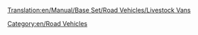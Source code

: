 [[Translation:en/Manual/Base Set/Road Vehicles/Livestock Vans]]

{{en/RoadVehicle|name     = Talbott Livestock Van
  |img      = Talbott_Livestock_Van.png
  |price    = £4,305 ($8,610) 
  |speed    = 30 mph (48 km/h)
  |annual   = £421 ($842)
  |designed = 1935
  |life     = 15
  |capacity = 14 items of livestock
}}
{{en/RoadVehicle|name     = Uhl Livestock Van
  |img      = Uhl_Livestock_Van.png
  |price    = £5,330 ($10,660)  
  |speed    = 55 mph (88 km/h)
  |annual   = £787 ($1,574)
  |designed = 1980
  |life     = 15
  |capacity = 16 items of livestock
}}
{{en/RoadVehicle|name     = Foster Livestock Van
  |img      = Foster_Livestock_Van.png
  |price    = £5,740 ($11,480) 
  |speed    = 70 mph (112 km/h)
  |annual   = £1,125 ($2,250)
  |designed = 2022
  |life     = 15
  |capacity = 18 items of livestock
}}

[[Category:en/Road Vehicles]]